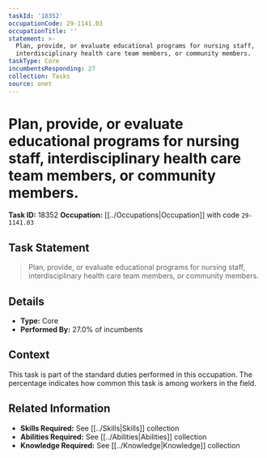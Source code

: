 ```yaml
---
taskId: '18352'
occupationCode: 29-1141.03
occupationTitle: ''
statement: >-
  Plan, provide, or evaluate educational programs for nursing staff,
  interdisciplinary health care team members, or community members.
taskType: Core
incumbentsResponding: 27
collection: Tasks
source: onet
---
```

# Plan, provide, or evaluate educational programs for nursing staff, interdisciplinary health care team members, or community members.

**Task ID:** 18352
**Occupation:** [[../Occupations|Occupation]] with code `29-1141.03`

## Task Statement

> Plan, provide, or evaluate educational programs for nursing staff, interdisciplinary health care team members, or community members.

## Details

- **Type:** Core
- **Performed By:** 27.0% of incumbents

## Context

This task is part of the standard duties performed in this occupation. The percentage indicates how common this task is among workers in the field.

## Related Information

- **Skills Required:** See [[../Skills|Skills]] collection
- **Abilities Required:** See [[../Abilities|Abilities]] collection
- **Knowledge Required:** See [[../Knowledge|Knowledge]] collection
